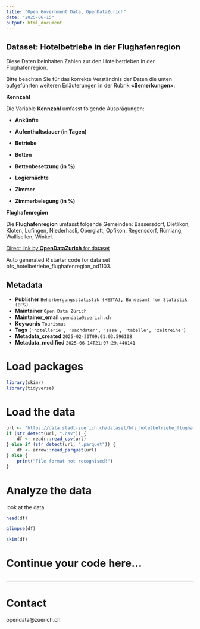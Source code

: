 ```yaml
---
title: "Open Government Data, OpenDataZurich"
date: "2025-06-15"
output: html_document
---
```


## Dataset: Hotelbetriebe in der Flughafenregion

Diese Daten beinhalten Zahlen zur den Hotelbetrieben in der Flughafenregion.

Bitte beachten Sie für das korrekte Verständnis der Daten die unten aufgeführten weiteren Erläuterungen in der Rubrik **«Bemerkungen»**.


**Kennzahl**

Die Variable **Kennzahl** umfasst folgende Ausprägungen:

- **Ankünfte**

- **Aufenthaltsdauer (in Tagen)**

- **Betriebe**

- **Betten**

- **Bettenbesetzung (in %)**

- **Logiernächte**

- **Zimmer**

- **Zimmerbelegung (in %)**
 





[]()

**Flughafenregion**

Die  **Flughafenregion** umfasst folgende Gemeinden: Bassersdorf, Dietlikon, Kloten, Lufingen, Niederhasli, Oberglatt, Opfikon, Regensdorf, Rümlang, Wallisellen, Winkel.

 





[]()



[Direct link by **OpenDataZurich** for dataset](https://data.stadt-zuerich.ch/dataset/bfs_hotelbetriebe_flughafenregion_od1103)

Auto generated R starter code for data set bfs_hotelbetriebe_flughafenregion_od1103.

## Metadata

- **Publisher** `Beherbergungsstatistik (HESTA), Bundesamt für Statistik (BFS)`
- **Maintainer** `Open Data Zürich`
- **Maintainer_email** `opendata@zuerich.ch`
- **Keywords** `Tour­is­mus`
- **Tags** `['hotellerie', 'sachdaten', 'sasa', 'tabelle', 'zeitreihe']`
- **Metadata_created** `2025-02-20T09:01:03.596108`
- **Metadata_modified** `2025-06-14T21:07:29.440141`


# Load packages

```r
library(skimr)
library(tidyverse)
```

# Load the data

```r
url <- "https://data.stadt-zuerich.ch/dataset/bfs_hotelbetriebe_flughafenregion_od1103/download/WIR110OD1103.csv"
if (str_detect(url, ".csv")) {
    df <- readr::read_csv(url)
} else if (str_detect(url, ".parquet")) {
    df <- arrow::read_parquet(url)
} else {
    print("File format not recognised!")
}
```

# Analyze the data

look at the data
```r
head(df)
```

```r
glimpse(df)
```

```r
skim(df)
```

# Continue your code here...

```r

```

------------------------------------------------------------------------

# Contact

opendata@zuerich.ch
